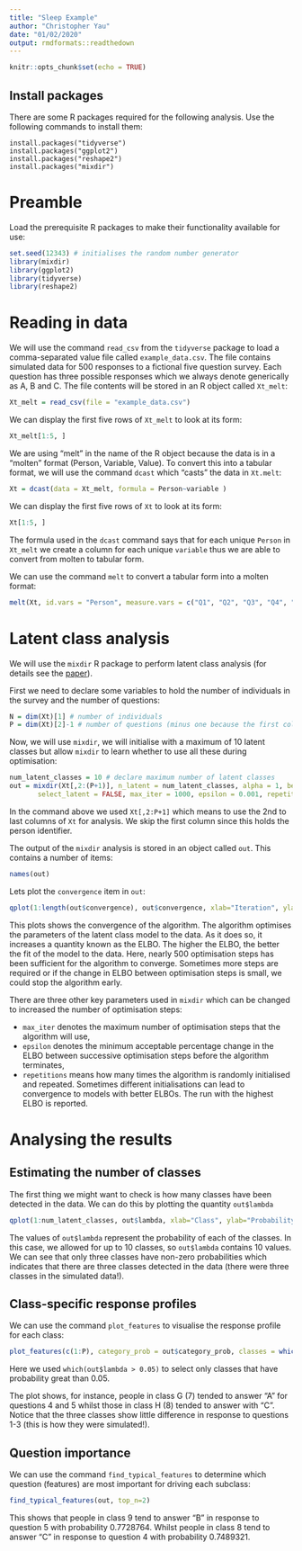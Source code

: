 ```yaml
---
title: "Sleep Example"
author: "Christopher Yau"
date: "01/02/2020"
output: rmdformats::readthedown
---
```


```r
knitr::opts_chunk$set(echo = TRUE)
```

## Install packages

There are some R packages required for the following analysis. Use the following commands to install them:

```
install.packages("tidyverse")
install.packages("ggplot2")
install.packages("reshape2")
install.packages("mixdir")
```

# Preamble

Load the prerequisite R packages to make their functionality available for use:
```r
set.seed(12343) # initialises the random number generator
library(mixdir)
library(ggplot2)
library(tidyverse)
library(reshape2)
```

# Reading in data

We will use the command `read_csv` from the `tidyverse` package to load a comma-separated value file called `example_data.csv`. The file contains simulated data for 500 responses to a fictional five question survey. Each question has three possible responses which we always denote generically as A, B and C. The file contents will be stored in an R object called `Xt_melt`:

```r
Xt_melt = read_csv(file = "example_data.csv")
```

We can display the first five rows of `Xt_melt` to look at its form:
```r
Xt_melt[1:5, ]
```

We are using "melt" in the name of the R object because the data is in a "molten" format (Person, Variable, Value). To convert this into a tabular format, we will use the command `dcast` which "casts" the data in `Xt.melt`:
```r
Xt = dcast(data = Xt_melt, formula = Person~variable )
```

We can display the first five rows of `Xt` to look at its form:
```r
Xt[1:5, ]
```

The formula used in the `dcast` command says that for each unique `Person` in `Xt_melt` we create a column for each unique `variable` thus we are able to convert from molten to tabular form. 

We can use the command `melt` to convert a tabular form into a molten format:
```r
melt(Xt, id.vars = "Person", measure.vars = c("Q1", "Q2", "Q3", "Q4", "Q5"))[1:5, ]
```

# Latent class analysis

We will use the `mixdir` R package to perform latent class analysis (for details see the [paper](https://const-ae.name/publication/mixdir/)).

First we need to declare some variables to hold the number of individuals in the survey and the number of questions:
```r
N = dim(Xt)[1] # number of individuals
P = dim(Xt)[2]-1 # number of questions (minus one because the first column is a person identifier)
```

Now, we will use `mixdir`, we will initialise with a maximum of 10 latent classes but allow `mixdir` to learn whether to use all these during optimisation:
```r
num_latent_classes = 10 # declare maximum number of latent classes
out = mixdir(Xt[,2:(P+1)], n_latent = num_latent_classes, alpha = 1, beta = 1,
       select_latent = FALSE, max_iter = 1000, epsilon = 0.001, repetitions = 5)
```

In the command above we used `Xt[,2:P+1]` which means to use the 2nd to last columns of `Xt` for analysis. We skip the first column since this holds the person identifier. 

The output of the `mixdir` analysis is stored in an object called `out`. This contains a number of items:
```r
names(out)
```

Lets plot the `convergence` item in `out`:
```r
qplot(1:length(out$convergence), out$convergence, xlab="Iteration", ylab="ELBO")
```

This plots shows the convergence of the algorithm. The algorithm optimises the parameters of the latent class model to the data. As it does so, it increases a quantity known as the ELBO. The higher the ELBO, the better the fit of the model to the data. Here, nearly 500 optimisation steps has been sufficient for the algorithm to converge. Sometimes more steps are required or if the change in ELBO between optimisation steps is small, we could stop the algorithm early.

There are three other key parameters used in `mixdir` which can be changed to increased the number of optimisation steps:

- `max_iter` denotes the maximum number of optimisation steps that the algorithm will use,
- `epsilon` denotes the minimum acceptable percentage change in the ELBO between successive optimisation steps before the algorithm terminates,
- `repetitions` means how many times the algorithm is randomly initialised and repeated. Sometimes different initialisations can lead to convergence to models with better ELBOs. The run with the highest ELBO is reported. 

# Analysing the results

## Estimating the number of classes

The first thing we might want to check is how many classes have been detected in the data. We can do this by plotting the quantity `out$lambda`

```r
qplot(1:num_latent_classes, out$lambda, xlab="Class", ylab="Probability")
```

The values of `out$lambda` represent the probability of each of the classes. In this case, we allowed for up to 10 classes, so `out$lambda` contains 10 values. We can see that only three classes have non-zero probabilities which indicates that there are three classes detected in the data (there were three classes in the simulated data!).

## Class-specific response profiles

We can use the command `plot_features` to visualise the response profile for each class:

```r
plot_features(c(1:P), category_prob = out$category_prob, classes = which(out$lambda > 0.05) )
```

Here we used `which(out$lambda > 0.05)` to select only classes that have probability great than 0.05. 

The plot shows, for instance, people in class G (7) tended to answer "A" for questions 4 and 5 whilst those in class H (8) tended to answer with "C". Notice that the three classes show little difference in response to questions 1-3 (this is how they were simulated!).

## Question importance

We can use the command `find_typical_features` to determine which question (features) are most important for driving each subclass:
```r
find_typical_features(out, top_n=2)
```

This shows that people in class 9 tend to answer "B" in response to question 5 with probability 0.7728764. Whilst people in class 8 tend to answer "C" in response to question 4 with probability 0.7489321. 
